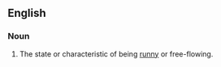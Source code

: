 ==English==

===Noun===
{{en-noun|-}}

# The state or characteristic of being [[runny]] or free-flowing.